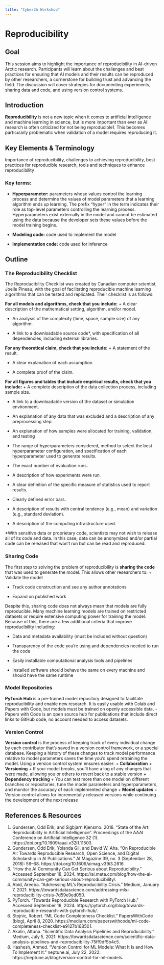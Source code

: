```yaml
---
title: "Cyber2A Workshop"
---
```


# Reproducibility

## Goal
This session aims to highlight the importance of reproducibility in AI-driven Arctic research. Participants will learn about the challenges and best practices for ensuring that AI models and their results can be reproduced by other researchers, a cornerstone for building trust and advancing the field. The discussion will cover strategies for documenting experiments, sharing data and code, and using version control systems.

## Introduction
**Reproducibility** is not a new topic when it comes to artificial intelligence and machine learning in science, but is more important than ever as AI research is often criticized for not being reproducible1. This becomes particularly problematic when validation of a model requires reproducing it.

## Key Elements & Terminology
Importance of reproducibility, challenges to achieving reproducibility, best practices for reproducible research, tools and techniques to enhance reproducibility

### Key terms:
+ **Hyperparameter:** parameters whose values control the learning process and determine the values of model parameters that a learning algorithm ends up learning. The prefix “hyper” in the term indicates their role as top-level parameters controlling the learning process. Hyperparameters exist externally in the model and cannot be estimated using the data because the developer sets these values before the model training begins.

+ **Modeling code:** code used to implement the model

+ **Implementation code:** code used for inference

## Outline 
### The Reproducibility Checklist
The Reproducibility Checklist was created by Canadian computer scientist, Joelle Pineau, with the goal of facilitating reproducible machine learning algorithms that can be tested and replicated. Their checklist is as follows:

**For all models and algorithms, check that you include:**
+ A clear description of the mathematical setting, algorithm, and/or model.

+ An analysis of the complexity (time, space, sample size) of any algorithm.

+ A link to a downloadable source code*, with specification of all dependencies, including external libraries.

**For any theoretical claim, check that you include:**
+ A statement of the result.

+ A clear explanation of each assumption.

+ A complete proof of the claim.

**For all figures and tables that include empirical results, check that you include:**
+ A complete description of the data collection process, including sample size.

+ A link to a downloadable version of the dataset or simulation environment.

+ An explanation of any data that was excluded and a description of any preprocessing step.

+ An explanation of how samples were allocated for training, validation, and testing

+ The range of hyperparameters considered, method to select the best hyperparameter configuration, and specification of each hyperparameter used to generate results.

+ The exact number of evaluation runs.

+ A description of how experiments were run.

+ A clear definition of the specific measure of statistics used to report results.

+ Clearly defined error bars.

+ A description of results with central tendency (e.g., mean) and variation (e.g., standard deviation).

+ A description of the computing infrastructure used.

*With sensitive data or proprietary code, scientists may not wish to release all of its code and data. In this case, data can be anonymized and/or partial code can be released that won’t run but can be read and reproduced. 

### Sharing Code
The first step to solving the problem of reproducibility is **sharing the code** that was used to generate the model. This allows other researchers to:
+ Validate the model

+ Track code construction and see any author annotations

+ Expand on published work

Despite this, sharing code does not always mean that models are fully reproducible. Many machine learning models are trained on restricted datasets or require extensive computing power for training the model. Because of this, there are a few additional criteria that improve reproducibility including:

+ Data and metadata availability (must be included without question)

+ Transparency of the code you’re using and dependencies needed to run the code

+ Easily installable computational analysis tools and pipelines

+ Installed software should behave the same on every machine and should have the same runtime

### Model Repositories
**PyTorch Hub** is a pre-trained model repository designed to facilitate reproducibility and enable new research. It is easily usable with Colab and Papers with Code, but models must be trained on openly accessible data.
	- Papers with Code is an open source hub for publications that include direct links to GitHub code, no account needed to access datasets.

### Version Control
**Version control** is the process of keeping track of every individual change by each contributor that’s saved in a version control framework, or a special database. Keeping a history of these changes to track model performance relative to model parameters saves the time you’d spend retraining the model.
Using a version control system ensures easier:
+ **Collaboration**
+ **Versioning**
+ If your model breaks, you’ll have a log of any changes that were made, allowing you or others to revert back to a stable version
+ **Dependency tracking**
+ You can test more than one model on different branches or repositories, tune the model parameters and hyperparameters, and monitor the accuracy of each implemented change
+ **Model updates**
    + Version control allows for incrementally released versions while continuing the development of the next release

## References & Resources
1. Gundersen, Odd Erik, and Sigbjørn Kjensmo. 2018. “State of the Art: Reproducibility in Artificial Intelligence”. Proceedings of the AAAI Conference on Artificial Intelligence 32 (1). https://doi.org/10.1609/aaai.v32i1.11503.
2. Gundersen, Odd Erik, Yolanda Gil, and David W. Aha. “On Reproducible AI: Towards Reproducible Research, Open Science, and Digital Scholarship in AI Publications.” AI Magazine 39, no. 3 (September 28, 2018): 56–68. https://doi.org/10.1609/aimag.v39i3.2816.
3. “How the AI Community Can Get Serious about Reproducibility.” Accessed September 18, 2024. https://ai.meta.com/blog/how-the-ai-community-can-get-serious-about-reproducibility/.
4. Abid, Areeba. “Addressing ML’s Reproducibility Crisis.” Medium, January 7, 2021. https://towardsdatascience.com/addressing-mls-reproducibility-crisis-7d59e9ed050.
5. PyTorch. “Towards Reproducible Research with PyTorch Hub.” Accessed September 18, 2024. https://pytorch.org/blog/towards-reproducible-research-with-pytorch-hub/.
6. Stojnic, Robert. “ML Code Completeness Checklist.” PapersWithCode (blog), April 8, 2020. https://medium.com/paperswithcode/ml-code-completeness-checklist-e9127b168501.
7. Akalin, Altuna. “Scientific Data Analysis Pipelines and Reproducibility.” Medium, July 5, 2021. https://towardsdatascience.com/scientific-data-analysis-pipelines-and-reproducibility-75ff9df5b4c5.
8. Hashesh, Ahmed. “Version Control for ML Models: What It Is and How To Implement It.” neptune.ai, July 22, 2022. https://neptune.ai/blog/version-control-for-ml-models.
